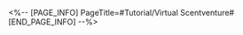 <%-- [PAGE_INFO]
PageTitle=#Tutorial/Virtual Scentventure#
[END_PAGE_INFO] --%>
{{Tutorial
|sort      = 808001
|title     = Virtual Scentventure
|subtitle  = 
|type      = 
|about     = 
|image1    = Tutorial Virtual Scentventure 1.png{{subst:void|<!--$UPLOAD:<<SpriteOutput/TutorialPic/TutorialPage_808001.png>-<Tutorial Virtual Scentventure 1.png>-<Tutorial Files>>-->}}
|text1     = After clearing the Illusion Challenge, you will earn a score for each stage and a rank. Rank SS is the highest rating.
}}